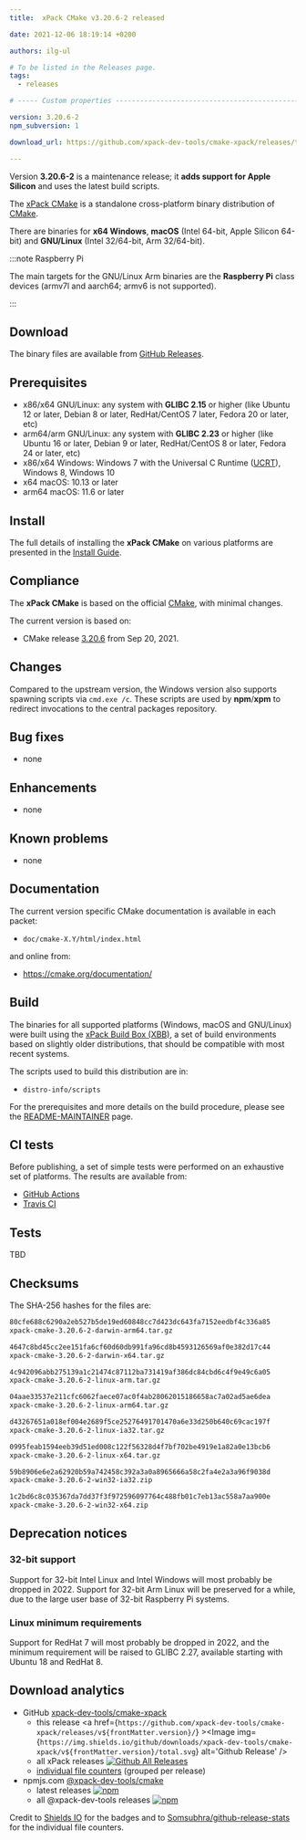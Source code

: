 ```yaml
---
title:  xPack CMake v3.20.6-2 released

date: 2021-12-06 18:19:14 +0200

authors: ilg-ul

# To be listed in the Releases page.
tags:
  - releases

# ----- Custom properties -----------------------------------------------------

version: 3.20.6-2
npm_subversion: 1

download_url: https://github.com/xpack-dev-tools/cmake-xpack/releases/tag/v3.20.6-2/

---
```


Version **3.20.6-2** is a maintenance release; it **adds support for Apple Silicon** and uses the latest build scripts.

<!-- truncate -->


The [xPack CMake](https://xpack-dev-tools.github.io/cmake-xpack)
is a standalone cross-platform binary distribution of
[CMake](https://cmake.org).

There are binaries for **x64 Windows**,
**macOS** (Intel 64-bit, Apple Silicon 64-bit)
and **GNU/Linux** (Intel 32/64-bit, Arm 32/64-bit).

:::note Raspberry Pi

The main targets for the GNU/Linux Arm
binaries are the **Raspberry Pi** class devices (armv7l and aarch64;
armv6 is not supported).

:::

## Download

The binary files are available from <a href={frontMatter.download_url}>GitHub Releases</a>.

## Prerequisites

- x86/x64 GNU/Linux: any system with **GLIBC 2.15** or higher
  (like Ubuntu 12 or later, Debian 8 or later, RedHat/CentOS 7 later,
  Fedora 20 or later, etc)
- arm64/arm GNU/Linux: any system with **GLIBC 2.23** or higher
  (like Ubuntu 16 or later, Debian 9 or later, RedHat/CentOS 8 or later,
  Fedora 24 or later, etc)
- x86/x64 Windows: Windows 7 with the Universal C Runtime
  ([UCRT](https://support.microsoft.com/en-us/topic/update-for-universal-c-runtime-in-windows-c0514201-7fe6-95a3-b0a5-287930f3560c)),
  Windows 8, Windows 10
- x64 macOS: 10.13 or later
- arm64 macOS: 11.6 or later

## Install

The full details of installing the **xPack CMake** on various platforms
are presented in the [Install Guide](/docs/install/).

## Compliance

The **xPack CMake** is based on the official
[CMake](https://cmake.org), with minimal changes.

The current version is based on:

- CMake release
[3.20.6](https://github.com/Kitware/CMake/releases/tag/v3.20.6/)
from Sep 20, 2021.

## Changes

Compared to the upstream version, the Windows version also supports
spawning scripts via `cmd.exe /c`. These scripts are used by **npm**/**xpm**
to redirect invocations to the central packages repository.

## Bug fixes

- none

## Enhancements

- none

## Known problems

- none

## Documentation

The current version specific CMake documentation is available in each packet:

- `doc/cmake-X.Y/html/index.html`

and online from:

- https://cmake.org/documentation/

## Build

The binaries for all supported platforms
(Windows, macOS and GNU/Linux) were built using the
[xPack Build Box (XBB)](https://xpack.github.io/xbb/), a set
of build environments based on slightly older distributions, that should be
compatible with most recent systems.

The scripts used to build this distribution are in:

- `distro-info/scripts`

For the prerequisites and more details on the build procedure, please see the
[README-MAINTAINER](https://github.com/xpack-dev-tools/cmake-xpack/blob/xpack/README-MAINTAINER.md) page.

## CI tests

Before publishing, a set of simple tests were performed on an exhaustive
set of platforms. The results are available from:

- [GitHub Actions](https://github.com/xpack-dev-tools/cmake-xpack/actions/)
- [Travis CI](https://app.travis-ci.com/github/xpack-dev-tools/cmake-xpack/builds/)

## Tests

TBD

## Checksums

The SHA-256 hashes for the files are:

```txt
80cfe688c6290a2eb527b5de19ed60848cc7d423dc643fa7152eedbf4c336a85
xpack-cmake-3.20.6-2-darwin-arm64.tar.gz

4647c8bd45cc2ee151fa6cf60d60db991fa96cd8b4593126569af0e382d17c44
xpack-cmake-3.20.6-2-darwin-x64.tar.gz

4c942096abb275139a1c21474c87112ba731419af386dc84cbd6c4f9e49c6a05
xpack-cmake-3.20.6-2-linux-arm.tar.gz

04aae33537e211cfc6062faece07ac0f4ab28062015186658ac7a02ad5ae6dea
xpack-cmake-3.20.6-2-linux-arm64.tar.gz

d43267651a018ef004e2689f5ce25276491701470a6e33d250b640c69cac197f
xpack-cmake-3.20.6-2-linux-ia32.tar.gz

0995feab1594eeb39d51ed008c122f56328d4f7bf702be4919e1a82a0e13bcb6
xpack-cmake-3.20.6-2-linux-x64.tar.gz

59b8906e6e2a62920b59a742458c392a3a0a8965666a58c2fa4e2a3a96f9038d
xpack-cmake-3.20.6-2-win32-ia32.zip

1c2bd6c8c035367da7dd37f3f972596097764c488fb01c7eb13ac558a7aa900e
xpack-cmake-3.20.6-2-win32-x64.zip

```

## Deprecation notices

### 32-bit support

Support for 32-bit Intel Linux and Intel Windows will most probably
be dropped in 2022. Support for 32-bit Arm Linux will be preserved
for a while, due to the large user base of 32-bit Raspberry Pi systems.

### Linux minimum requirements

Support for RedHat 7 will most probably be dropped in 2022, and the
minimum requirement will be raised to GLIBC 2.27, available starting
with Ubuntu 18 and RedHat 8.

## Download analytics

- GitHub [xpack-dev-tools/cmake-xpack](https://github.com/xpack-dev-tools/cmake-xpack/)
  - this release <a href={`https://github.com/xpack-dev-tools/cmake-xpack/releases/v${frontMatter.version}/`} ><Image img={`https://img.shields.io/github/downloads/xpack-dev-tools/cmake-xpack/v${frontMatter.version}/total.svg`} alt='Github Release' /></a>
  - all xPack releases [![Github All Releases](https://img.shields.io/github/downloads/xpack-dev-tools/cmake-xpack/total.svg)](https://github.com/xpack-dev-tools/cmake-xpack/releases/)
  - [individual file counters](https://somsubhra.github.io/github-release-stats/?username=xpack-dev-tools&repository=cmake-xpack) (grouped per release)
- npmjs.com [@xpack-dev-tools/cmake](https://www.npmjs.com/package/@xpack-dev-tools/cmake)
  - latest releases [![npm](https://img.shields.io/npm/dw/@xpack-dev-tools/cmake.svg)](https://www.npmjs.com/package/@xpack-dev-tools/cmake/)
  - all @xpack-dev-tools releases [![npm](https://img.shields.io/npm/dt/@xpack-dev-tools/cmake.svg)](https://www.npmjs.com/package/@xpack-dev-tools/cmake/)

Credit to [Shields IO](https://shields.io) for the badges and to
[Somsubhra/github-release-stats](https://github.com/Somsubhra/github-release-stats)
for the individual file counters.
